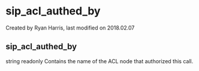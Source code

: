
# sip_acl_authed_by 

 Created by  Ryan Harris, last modified on 2018.02.07

## sip_acl_authed_by

string readonly Contains the name of the ACL node that authorized this call.


